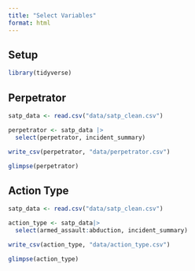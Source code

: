 ```yaml
---
title: "Select Variables"
format: html
---
```


## Setup

```r
library(tidyverse)
```


## Perpetrator

```r
satp_data <- read.csv("data/satp_clean.csv")

perpetrator <- satp_data |>
  select(perpetrator, incident_summary)

write_csv(perpetrator, "data/perpetrator.csv")

glimpse(perpetrator)
```

## Action Type

```r
satp_data <- read.csv("data/satp_clean.csv")

action_type <- satp_data|>
  select(armed_assault:abduction, incident_summary)

write_csv(action_type, "data/action_type.csv")

glimpse(action_type)
```